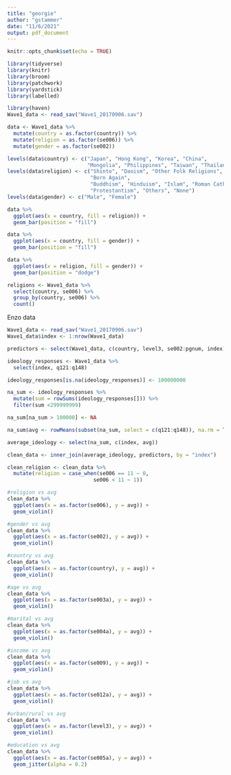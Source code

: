 ```yaml
---
title: "georgie"
author: "gstammer"
date: "11/6/2021"
output: pdf_document
---
```


```r
knitr::opts_chunk$set(echo = TRUE)
```

```r
library(tidyverse)
library(knitr)
library(broom)
library(patchwork)
library(yardstick)
library(labelled)
```

```r
library(haven)
Wave1_data <- read_sav("Wave1_20170906.sav")
```

```r
data <- Wave1_data %>%
  mutate(country = as.factor(country)) %>%
  mutate(religion = as.factor(se006)) %>%
  mutate(gender = as.factor(se002))

levels(data$country) <- c("Japan", "Hong Kong", "Korea", "China",
                          "Mongolia", "Philippines", "Taiwan", "Thailand")
levels(data$religion) <- c("Shinto", "Daoism", "Other Folk Religions",
                           "Born Again",
                           "Buddhism", "Hinduism", "Islam", "Roman Catholics",
                           "Protestantism", "Others", "None")
levels(data$gender) <- c("Male", "Female")
```


```r
data %>%
  ggplot(aes(x = country, fill = religion)) +
  geom_bar(position = "fill")
```

```r
data %>%
  ggplot(aes(x = country, fill = gender)) +
  geom_bar(position = "fill")

data %>%
  ggplot(aes(x = religion, fill = gender)) +
  geom_bar(position = "dodge")
```


```r
religions <- Wave1_data %>%
  select(country, se006) %>%
  group_by(country, se006) %>%
  count()
```


Enzo data

```r
Wave1_data <- read_sav("Wave1_20170906.sav")
Wave1_data$index <- 1:nrow(Wave1_data)

predictors <- select(Wave1_data, c(country, level3, se002:pgnum, index))
```

```r
ideology_responses <- Wave1_data %>%
  select(index, q121:q148)
```

```r
ideology_responses[is.na(ideology_responses)] <- 100000000
```

```r
na_sum <- ideology_responses %>%
  mutate(sum = rowSums(ideology_responses[])) %>%
  filter(sum <299999999)

na_sum[na_sum > 100000] <- NA

na_sum$avg <- rowMeans(subset(na_sum, select = c(q121:q148)), na.rm = TRUE)

average_ideology <- select(na_sum, c(index, avg))
```

```r
clean_data <- inner_join(average_ideology, predictors, by = "index")
```

```r
clean_religion <- clean_data %>%
  mutate(religion = case_when(se006 == 11 ~ 0,
                            se006 < 11 ~ 1))
```




```r
#religion vs avg
clean_data %>%
  ggplot(aes(x = as.factor(se006), y = avg)) +
  geom_violin()

#gender vs avg
clean_data %>%
  ggplot(aes(x = as.factor(se002), y = avg)) +
  geom_violin()

#country vs avg
clean_data %>%
  ggplot(aes(x = as.factor(country), y = avg)) +
  geom_violin()

#age vs avg
clean_data %>%
  ggplot(aes(x = as.factor(se003a), y = avg)) +
  geom_violin()

#marital vs avg
clean_data %>%
  ggplot(aes(x = as.factor(se004a), y = avg)) +
  geom_violin()

#income vs avg
clean_data %>%
  ggplot(aes(x = as.factor(se009), y = avg)) +
  geom_violin()

#job vs avg
clean_data %>%
  ggplot(aes(x = as.factor(se012a), y = avg)) +
  geom_violin()

#urban/rural vs avg
clean_data %>%
  ggplot(aes(x = as.factor(level3), y = avg)) +
  geom_violin()

#education vs avg
clean_data %>%
  ggplot(aes(x = as.factor(se005a), y = avg)) +
  geom_jitter(alpha = 0.2)
```




